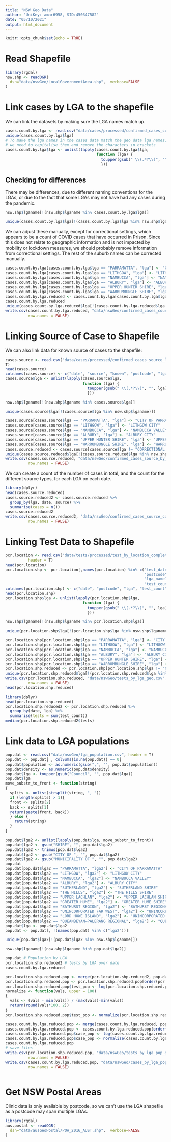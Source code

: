 ```yaml
---
title: "NSW Geo Data"
author: 'UniKey: amar6958, SID:450347582'
date: "05/10/2021"
output: html_document
---
```


```r
knitr::opts_chunk$set(echo = TRUE)
```

# Read Shapefile

```r
library(rgdal)
nsw.shp <- readOGR( 
  dsn="data/nswGeo/LocalGovernmentArea.shp",  verbose=FALSE
)
```
# Link cases by LGA to the shapefile

We can link the datasets by making sure the LGA names match up. 
```r
cases.count.by.lga <- read.csv("data/cases/processed/confirmed_cases_count_by_lga.csv", header = T)
unique(cases.count.by.lga$lga)
# To make the lga names in the cases data match the geo data lga names,
# we need to capitalise them and remove the characters in brackets
cases.count.by.lga$lga <- unlist(lapply(cases.count.by.lga$lga, 
                                        function (lga) {
                                          toupper(gsub(" \\(.*?\\)", "", lga))
                                          }))

```
## Checking for differences

There may be differences, due to different naming conventions for the LGAs, or
due to the fact that some LGAs may not have had any cases during the pandemic. 

```r
nsw.shp$lganame[!(nsw.shp$lganame %in% cases.count.by.lga$lga)]
```
```r
unique(cases.count.by.lga$lga[!(cases.count.by.lga$lga %in% nsw.shp$lganame)])
```
We can adjust these manually, except for correctional settings, which 
appears to be a count of COVID cases that have occurred in Prison. Since this 
does not relate to geographic information and is not impacted by mobility or 
lockdown measures, we should probably remove information from correctional 
settings. The rest of the suburb names can be corrected manually.
```r
cases.count.by.lga[cases.count.by.lga$lga == "PARRAMATTA", "lga"] <- "CITY OF PARRAMATTA"
cases.count.by.lga[cases.count.by.lga$lga == "LITHGOW", "lga"] <- "LITHGOW CITY"
cases.count.by.lga[cases.count.by.lga$lga == "NAMBUCCA", "lga"] <- "NAMBUCCA VALLEY"
cases.count.by.lga[cases.count.by.lga$lga == "ALBURY", "lga"] <- "ALBURY CITY"
cases.count.by.lga[cases.count.by.lga$lga == "UPPER HUNTER SHIRE", "lga"] <- "UPPER HUNTER"
cases.count.by.lga[cases.count.by.lga$lga == "WARRUMBUNGLE SHIRE", "lga"] <- "WARRUMBUNGLE"
cases.count.by.lga.reduced <- cases.count.by.lga[cases.count.by.lga$lga != "CORRECTIONAL SETTINGS", ]
cases.count.by.lga.reduced
unique(cases.count.by.lga.reduced$lga[!(cases.count.by.lga.reduced$lga %in% nsw.shp$lganame)])
write.csv(cases.count.by.lga.reduced, "data/nswGeo/confirmed_cases_count_by_lga_geo.csv", 
          row.names = FALSE)
```

# Linking Source of Case to Shapefile
We can also link data for known source of cases to the shapefile:
```r
cases.source <- read.csv("data/cases/processed/confirmed_cases_source_location.csv", header = 
T)
head(cases.source)
colnames(cases.source) <- c("date", "source", "known", "postcode", "lga")
cases.source$lga <- unlist(lapply(cases.source$lga,
                                  function (lga) {
                                    toupper(gsub(" \\(.*?\\)", "", lga))
                                    }))
```

```r
nsw.shp$lganame[!(nsw.shp$lganame %in% cases.source$lga)]
```

```r
unique(cases.source$lga[!(cases.source$lga %in% nsw.shp$lganame)])
```
```r
cases.source[cases.source$lga == "PARRAMATTA", "lga"] <- "CITY OF PARRAMATTA"
cases.source[cases.source$lga == "LITHGOW", "lga"] <- "LITHGOW CITY"
cases.source[cases.source$lga == "NAMBUCCA", "lga"] <- "NAMBUCCA VALLEY"
cases.source[cases.source$lga == "ALBURY", "lga"] <- "ALBURY CITY"
cases.source[cases.source$lga == "UPPER HUNTER SHIRE", "lga"] <- "UPPER HUNTER"
cases.source[cases.source$lga == "WARRUMBUNGLE SHIRE", "lga"] <- "WARRUMBUNGLE"
cases.source.reduced <- cases.source[cases.source$lga != "CORRECTIONAL SETTINGS", ]
unique(cases.source.reduced$lga[!(cases.source.reduced$lga %in% nsw.shp$lganame)])
write.csv(cases.source.reduced, "data/nswGeo/confirmed_cases_source_by_lga_geo.csv", 
          row.names = FALSE)
```
We can create a count of the number of cases in total, and the count for the different source types, for each LGA on each date.
```r
library(dplyr)
head(cases.source.reduced)
cases.source.reduced2 <- cases.source.reduced %>%
  group_by(lga, date, source) %>%
  summarise(cases = n())
cases.source.reduced2
write.csv(cases.source.reduced2, "data/nswGeo/confirmed_cases_source_count_by_lga_geo.csv", 
          row.names = FALSE)
```

# Linking Test Data to Shapefile
```r
pcr.location <- read.csv("data/tests/processed/test_by_location_complete.csv", 
          header = T)
head(pcr.location)
pcr.location.shp <- pcr.location[,names(pcr.location) %in% c("test_date",
                                                             "postcode",
                                                             "lga_name19",
                                                             "test_count")]
colnames(pcr.location.shp) <- c("date", "postcode", "lga", "test_count")
head(pcr.location.shp)
pcr.location.shp$lga <- unlist(lapply(pcr.location.shp$lga,
                                  function (lga) {
                                    toupper(gsub(" \\(.*?\\)", "", lga))
                                    }))
```
```r
nsw.shp$lganame[!(nsw.shp$lganame %in% pcr.location.shp$lga)]
```
```r
unique(pcr.location.shp$lga[!(pcr.location.shp$lga %in% nsw.shp$lganame)])
```
```r
pcr.location.shp[pcr.location.shp$lga == "PARRAMATTA", "lga"] <- "CITY OF PARRAMATTA"
pcr.location.shp[pcr.location.shp$lga == "LITHGOW", "lga"] <- "LITHGOW CITY"
pcr.location.shp[pcr.location.shp$lga == "NAMBUCCA", "lga"] <- "NAMBUCCA VALLEY"
pcr.location.shp[pcr.location.shp$lga == "ALBURY", "lga"] <- "ALBURY CITY"
pcr.location.shp[pcr.location.shp$lga == "UPPER HUNTER SHIRE", "lga"] <- "UPPER HUNTER"
pcr.location.shp[pcr.location.shp$lga == "WARRUMBUNGLE SHIRE", "lga"] <- "WARRUMBUNGLE"
pcr.location.shp.reduced <- pcr.location.shp[pcr.location.shp$lga != "CORRECTIONAL SETTINGS", ]
unique(pcr.location.shp.reduced$lga[!(pcr.location.shp.reduced$lga %in% nsw.shp$lganame)])
write.csv(pcr.location.shp.reduced, "data/nswGeo/tests_by_lga_geo.csv", 
          row.names = FALSE)
head(pcr.location.shp.reduced)
```
```r
library(dplyr)
head(pcr.location.shp.reduced)
pcr.location.shp.reduced2 <- pcr.location.shp.reduced %>%
  group_by(date, lga) %>%
  summarise(tests = sum(test_count))
median(pcr.location.shp.reduced2$tests)
```
# Link data to LGA populations
```r
pop.dat <- read.csv("data/nswGeo/lga_population.csv", header = T)
pop.dat <- pop.dat[ , colSums(is.na(pop.dat)) == 0]
pop.dat$population <- as.numeric(gsub(",", "", pop.dat$population))
pop.dat$density <- as.numeric(pop.dat$density)
pop.dat$lga <- toupper(gsub("Council", "", pop.dat$lga))
pop.dat$lga
move_substr_to_front <- function(string)
{
  splits <- unlist(strsplit(string, ", "))
  if (length(splits) > 1){
  front <- splits[2]
  back <- splits[1]
  return(paste(front, back))
  } else {
    return(string)
  }
}

pop.dat$lga2 <- unlist(lapply(pop.dat$lga, move_substr_to_front))
pop.dat$lga2 <- gsub("SHIRE", "", pop.dat$lga2)
pop.dat$lga2 <- trimws(pop.dat$lga2)
pop.dat$lga2 <- gsub("CITY OF ", "", pop.dat$lga2)
pop.dat$lga2 <- gsub("MUNICIPALITY OF ", "", pop.dat$lga2)
pop.dat
pop.dat[pop.dat$lga2 == "PARRAMATTA", "lga2"] <- "CITY OF PARRAMATTA"
pop.dat[pop.dat$lga2 == "LITHGOW", "lga2"] <- "LITHGOW CITY"
pop.dat[pop.dat$lga2 == "NAMBUCCA", "lga2"] <- "NAMBUCCA VALLEY"
pop.dat[pop.dat$lga2 == "ALBURY", "lga2"] <- "ALBURY CITY"
pop.dat[pop.dat$lga2 == "SUTHERLAND", "lga2"] <- "SUTHERLAND SHIRE"
pop.dat[pop.dat$lga2 == "THE HILLS", "lga2"] <- "THE HILLS SHIRE"
pop.dat[pop.dat$lga2 == "UPPER LACHLAN", "lga2"] <- "UPPER LACHLAN SHIRE"
pop.dat[pop.dat$lga2 == "GREATER HUME", "lga2"] <- "GREATER HUME SHIRE"
pop.dat[pop.dat$lga2 == "BATHURST REGION", "lga2"] <- "BATHURST REGIONAL"
pop.dat[pop.dat$lga2 == "UNINCORPORATED FAR WEST", "lga2"] <- "UNINCORPORATED - FAR WEST AREA"
pop.dat[pop.dat$lga2 == "LORD HOWE ISLAND", "lga2"] <- "UNINCORPORATED - LORD HOWE ISLAND"
pop.dat[pop.dat$lga2 == "QUEANBEYAN–PALERANG REGIONAL", "lga2"] <- "QUEANBEYAN-PALERANG REGIONAL"
pop.dat$lga <- pop.dat$lga2
pop.dat <- pop.dat[, !(names(pop.dat) %in% c("lga2"))]
```
```r
unique(pop.dat$lga2[!(pop.dat$lga2 %in% nsw.shp$lganame)])
```


```r
nsw.shp$lganame[!(nsw.shp$lganame %in% pop.dat$lga2)]
```
```r
pop.dat # Population by LGA
pcr.location.shp.reduced2 # tests by LGA over date
cases.count.by.lga.reduced

pcr.location.shp.reduced.pop <- merge(pcr.location.shp.reduced2, pop.dat, by = "lga")
pcr.location.shp.reduced.pop <- pcr.location.shp.reduced.pop[order(pcr.location.shp.reduced.pop$date),]
pcr.location.shp.reduced.pop$test_pop <- log(pcr.location.shp.reduced.pop$tests / (pcr.location.shp.reduced.pop$population))
normalize <- function(vals, upper = 100)
{
  vals <- (vals - min(vals)) / (max(vals)-min(vals))
  return(round(vals*100, 2)) 
}
pcr.location.shp.reduced.pop$test_pop <- normalize(pcr.location.shp.reduced.pop$test_pop)

cases.count.by.lga.reduced.pop <- merge(cases.count.by.lga.reduced, pop.dat, by = "lga")
cases.count.by.lga.reduced.pop <- cases.count.by.lga.reduced.pop[order(cases.count.by.lga.reduced.pop$date),]
cases.count.by.lga.reduced.pop$case_pop <- log(cases.count.by.lga.reduced.pop$cases / (cases.count.by.lga.reduced.pop$population))
cases.count.by.lga.reduced.pop$case_pop <- normalize(cases.count.by.lga.reduced.pop$case_pop)
cases.count.by.lga.reduced.pop
# save files 
write.csv(pcr.location.shp.reduced.pop, "data/nswGeo/tests_by_lga_pop_geo.csv", 
          row.names = FALSE)
write.csv(cases.count.by.lga.reduced.pop, "data/nswGeo/cases_by_lga_pop_geo.csv", 
          row.names = FALSE)
```
```r

```


# Get NSW Postal Areas 

Clinic data is only available by postcode, so we can't use the LGA shapefile
as a postcode may span multiple LGAs. 
```r
library(rgdal)
aus.postal <- readOGR( 
  dsn="data/ausGeoPostal/POA_2016_AUST.shp",  verbose=FALSE
)
```


